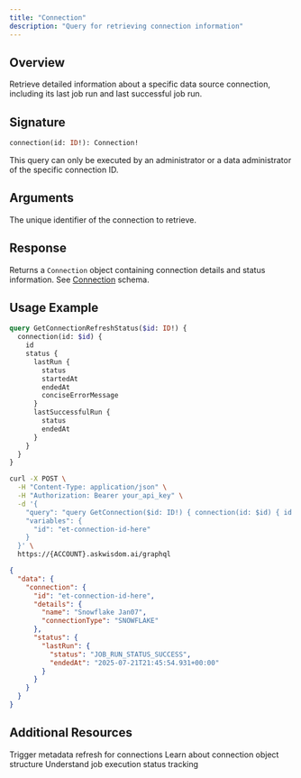 ```yaml
---
title: "Connection"
description: "Query for retrieving connection information"
---
```


## Overview

Retrieve detailed information about a specific data source connection, including its last job run and last successful job run.

## Signature

```graphql
connection(id: ID!): Connection!
```

<Note>
  This query can only be executed by an administrator or a data administrator of the specific connection ID.
</Note>

## Arguments

<ParamField path="id" type="ID!" required>
  The unique identifier of the connection to retrieve.
</ParamField>

## Response

Returns a `Connection` object containing connection details and status information. See [Connection](/integrations/graphql-api/objects/connection) schema.

## Usage Example

```graphql
query GetConnectionRefreshStatus($id: ID!) {
  connection(id: $id) {
    id
    status {
      lastRun {
        status
        startedAt
        endedAt
        conciseErrorMessage
      }
      lastSuccessfulRun {
        status
        endedAt
      }
    }
  }
}
```

<RequestExample>

```bash Request
curl -X POST \
  -H "Content-Type: application/json" \
  -H "Authorization: Bearer your_api_key" \
  -d '{
    "query": "query GetConnection($id: ID!) { connection(id: $id) { id details { name connectionType } status { lastRun { status endedAt } } } }",
    "variables": {
      "id": "et-connection-id-here"
    }
  }' \
  https://{ACCOUNT}.askwisdom.ai/graphql
```

</RequestExample>

<ResponseExample>

```json Response
{
  "data": {
    "connection": {
      "id": "et-connection-id-here",
      "details": {
        "name": "Snowflake Jan07",
        "connectionType": "SNOWFLAKE"
      },
      "status": {
        "lastRun": {
          "status": "JOB_RUN_STATUS_SUCCESS",
          "endedAt": "2025-07-21T21:45:54.931+00:00"
        }
      }
    }
  }
}
```

</ResponseExample>

## Additional Resources

<CardGroup cols={2}>
  <Card title="Refresh Connection" icon="refresh" href="/integrations/graphql-api/mutations/connection/refresh-connection">
    Trigger metadata refresh for connections
  </Card>
  <Card title="Connection Schema" icon="database" href="/integrations/graphql-api/objects/connection">
    Learn about connection object structure
  </Card>
  <Card title="JobStatus Schema" icon="clock" href="/integrations/graphql-api/objects/job-status">
    Understand job execution status tracking
  </Card>
</CardGroup>